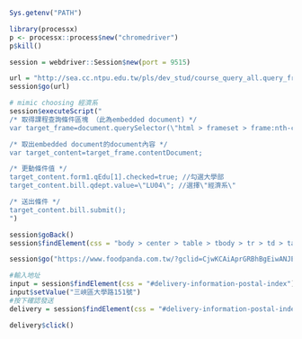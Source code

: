 ```r
Sys.getenv("PATH")
```

```r
library(processx)
p <- processx::process$new("chromedriver")
p$kill()
```

```r
session = webdriver::Session$new(port = 9515)
```

```r
url = "http://sea.cc.ntpu.edu.tw/pls/dev_stud/course_query_all.query_frame?flag=1"
session$go(url)
```

```r
# mimic choosing 經濟系
session$executeScript("
/* 取得課程查詢條件區塊 （此為embedded document) */
var target_frame=document.querySelector(\"html > frameset > frame:nth-child(2)\");

/* 取出embedded document的document內容 */
var target_content=target_frame.contentDocument;

/* 更動條件值 */
target_content.form1.qEdu[1].checked=true; //勾選大學部
target_content.bill.qdept.value=\"LU04\"; //選擇\"經濟系\"

/* 送出條件 */
target_content.bill.submit();
")

```

```r
session$goBack()
session$findElement(css = "body > center > table > tbody > tr > td > table > tbody > tr:nth-child(1) > td > fieldset > form:nth-child(2) > input[type=radio]:nth-child(4)")#碩博士班
```

```r
session$go("https://www.foodpanda.com.tw/?gclid=CjwKCAiAprGRBhBgEiwANJEY7EyfdzLJzfbV09WlU12trT98jq4KhKyLVlX5HuozssJlMH_zdcRfSBoCDDcQAvD_BwE")

#輸入地址
input = session$findElement(css = "#delivery-information-postal-index")
input$setValue("三峽區大學路151號")
#按下確認發送
delivery = session$findElement(css = "#delivery-information-postal-index-form > div.button-container.two-buttons > button.button.restaurants-search-form__button.js-restaurants-search-submit.restaurants-search-form__button--full.js-restaurants-search-button.gtm-homepage-delivery-button.restaurants-search-form__button--flexible.js-ripple")

delivery$click()
```

